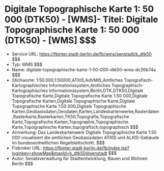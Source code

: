 # Digitale Topographische Karte 1: 50 000 (DTK50) - [WMS]- Titel: Digitale Topographische Karte 1: 50 000 (DTK50) - [WMS] $$$
- Service URL: https://fbinter.stadt-berlin.de/fb/wms/senstadt/k_dtk50 $$$
- Typ: WMS $$$
- Name: digitale-topographische-karte-1-50-000-dtk50-wms-dc26b74a $$$
- Stichworte: 1:50.000,1:50000,ATKIS,AdVMIS,Amtliches Topografisch-Kartographisches Informationssystem,Amtliches Topographisch-Kartographisches Informationssystem,Berlin,DTK,DTK50,Digitale Topografische Karte,Digitale Topografische Karte 1:50 000,Digitale Topografische Karten,Digitale Topographische Karte,Digitale Topographische Karte 1:50 000,Digitale Topographische Karten,Geobasisdaten,Geodaten,Karten,Landeskartenwerke,Rasterdaten,Rasterkarte,Rasterkarten,TK50,Topografie,Topografische Karte,Topografische Karten,Topographie,Topographische Karte,Topographische Karten,topografisch,topographisch $$$
- Anmerkung: Das Landeskartenwerk Digitale Topographische Karte 1:50 000 visualisiert die amtlichen Geobasisdaten ATKIS und ALKIS-Gebäude im bundeseinheitlichen Regelblattschnitt. $$$
- Fisbroker URL: https://fbinter.stadt-berlin.de/fb/index.jsp?loginkey=showMap&mapId=k_dtk50@senstadt $$$
- Autor: Senatsverwaltung für Stadtentwicklung, Bauen und Wohnen Berlin $$$
